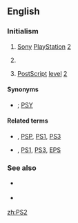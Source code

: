 {{also|PS/2}}
==English==
{{slim-wikipedia|PS2 (disambiguation)}}

===Initialism===
{{rfc-header|Initialism}}
{{head|en|initialism}}

# {{lb|en|video games}} [[Sony]] [[PlayStation]] [[2]]
# {{lb|en|computing}} {{misspelling of|PS/2|lang=en}}
# {{lb|en|software|publishing|typography}} [[PostScript]] [[level]] [[2]]

====Synonyms====
* {{sense|Sony}} {{l|en|PSX2}} {{qualifier|dated|rare|slang}} ; [[PSY]] {{qualifier|dated|rare|slang}}

====Related terms====
* {{sense|Sony}} {{l|en|PSX}}, [[PSP]], [[PS1]], [[PS3]]
* {{sense|publishing}} {{l|en|PS}}, [[PS1]], [[PS3]], [[EPS]]

===See also===
* {{sense|Sony}} {{projectlink|wikipedia|Sony PlayStation 2}}
* {{sense|publishing}} {{projectlink|wikipedia|PostScript}}

[[zh:PS2]]